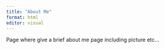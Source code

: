 ```yaml
---
title: "About Me"
format: html
editor: visual
---
```


Page where give a brief about me page including picture etc...
